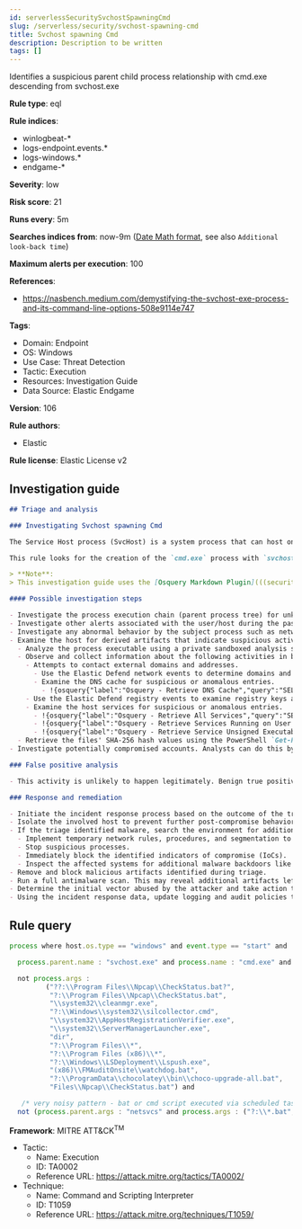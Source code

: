 ```yaml
---
id: serverlessSecuritySvchostSpawningCmd
slug: /serverless/security/svchost-spawning-cmd
title: Svchost spawning Cmd
description: Description to be written
tags: []
---
```


<div id="svchost-spawning-cmd"></div>

Identifies a suspicious parent child process relationship with cmd.exe descending from svchost.exe

**Rule type**: eql

**Rule indices**:

* winlogbeat-*
* logs-endpoint.events.*
* logs-windows.*
* endgame-*

**Severity**: low

**Risk score**: 21

**Runs every**: 5m

**Searches indices from**: now-9m ([Date Math format](((ref))/common-options.html#date-math), see also <DocLink id="serverlessSecurityRulesUiCreate" section="set-the-rules-schedule">`Additional look-back time`</DocLink>)

**Maximum alerts per execution**: 100

**References**:

* https://nasbench.medium.com/demystifying-the-svchost-exe-process-and-its-command-line-options-508e9114e747

**Tags**:

* Domain: Endpoint
* OS: Windows
* Use Case: Threat Detection
* Tactic: Execution
* Resources: Investigation Guide
* Data Source: Elastic Endgame

**Version**: 106

**Rule authors**:

* Elastic

**Rule license**: Elastic License v2

## Investigation guide

```markdown
## Triage and analysis

### Investigating Svchost spawning Cmd

The Service Host process (SvcHost) is a system process that can host one, or multiple, Windows services in the Windows NT family of operating systems. Note that `Svchost.exe` is reserved for use by the operating system and should not be used by non-Windows services.

This rule looks for the creation of the `cmd.exe` process with `svchost.exe` as its parent process. This is an unusual behavior that can indicate the masquerading of a malicious process as `svchost.exe` or exploitation for privilege escalation.

> **Note**:
> This investigation guide uses the [Osquery Markdown Plugin](((security-guide))/invest-guide-run-osquery.html) introduced in Elastic Stack version 8.5.0. Older Elastic Stack versions will display unrendered Markdown in this guide.

#### Possible investigation steps

- Investigate the process execution chain (parent process tree) for unknown processes. Examine their executable files for prevalence, whether they are located in expected locations, and if they are signed with valid digital signatures.
- Investigate other alerts associated with the user/host during the past 48 hours.
- Investigate any abnormal behavior by the subject process such as network connections, registry or file modifications, and any spawned child processes.
- Examine the host for derived artifacts that indicate suspicious activities:
  - Analyze the process executable using a private sandboxed analysis system.
  - Observe and collect information about the following activities in both the sandbox and the alert subject host:
    - Attempts to contact external domains and addresses.
      - Use the Elastic Defend network events to determine domains and addresses contacted by the subject process by filtering by the process' `process.entity_id`.
      - Examine the DNS cache for suspicious or anomalous entries.
        - !{osquery{"label":"Osquery - Retrieve DNS Cache","query":"SELECT * FROM dns_cache"}}
    - Use the Elastic Defend registry events to examine registry keys accessed, modified, or created by the related processes in the process tree.
    - Examine the host services for suspicious or anomalous entries.
      - !{osquery{"label":"Osquery - Retrieve All Services","query":"SELECT description, display_name, name, path, pid, service_type, start_type, status, user_account FROM services"}}
      - !{osquery{"label":"Osquery - Retrieve Services Running on User Accounts","query":"SELECT description, display_name, name, path, pid, service_type, start_type, status, user_account FROM services WHERE\nNOT (user_account LIKE '%LocalSystem' OR user_account LIKE '%LocalService' OR user_account LIKE '%NetworkService' OR\nuser_account == null)\n"}}
      - !{osquery{"label":"Osquery - Retrieve Service Unsigned Executables with Virustotal Link","query":"SELECT concat('https://www.virustotal.com/gui/file/', sha1) AS VtLink, name, description, start_type, status, pid,\nservices.path FROM services JOIN authenticode ON services.path = authenticode.path OR services.module_path =\nauthenticode.path JOIN hash ON services.path = hash.path WHERE authenticode.result != 'trusted'\n"}}
  - Retrieve the files' SHA-256 hash values using the PowerShell `Get-FileHash` cmdlet and search for the existence and reputation of the hashes in resources like VirusTotal, Hybrid-Analysis, CISCO Talos, Any.run, etc.
- Investigate potentially compromised accounts. Analysts can do this by searching for login events (for example, 4624) to the target host after the registry modification.

### False positive analysis

- This activity is unlikely to happen legitimately. Benign true positives (B-TPs) can be added as exceptions if necessary.

### Response and remediation

- Initiate the incident response process based on the outcome of the triage.
- Isolate the involved host to prevent further post-compromise behavior.
- If the triage identified malware, search the environment for additional compromised hosts.
  - Implement temporary network rules, procedures, and segmentation to contain the malware.
  - Stop suspicious processes.
  - Immediately block the identified indicators of compromise (IoCs).
  - Inspect the affected systems for additional malware backdoors like reverse shells, reverse proxies, or droppers that attackers could use to reinfect the system.
- Remove and block malicious artifacts identified during triage.
- Run a full antimalware scan. This may reveal additional artifacts left in the system, persistence mechanisms, and malware components.
- Determine the initial vector abused by the attacker and take action to prevent reinfection through the same vector.
- Using the incident response data, update logging and audit policies to improve the mean time to detect (MTTD) and the mean time to respond (MTTR).
```

## Rule query

```js
process where host.os.type == "windows" and event.type == "start" and

  process.parent.name : "svchost.exe" and process.name : "cmd.exe" and

  not process.args :
         ("??:\\Program Files\\Npcap\\CheckStatus.bat?",
          "?:\\Program Files\\Npcap\\CheckStatus.bat",
          "\\system32\\cleanmgr.exe",
          "?:\\Windows\\system32\\silcollector.cmd",
          "\\system32\\AppHostRegistrationVerifier.exe",
          "\\system32\\ServerManagerLauncher.exe",
          "dir",
          "?:\\Program Files\\*",
          "?:\\Program Files (x86)\\*",
          "?:\\Windows\\LSDeployment\\Lspush.exe",
          "(x86)\\FMAuditOnsite\\watchdog.bat",
          "?:\\ProgramData\\chocolatey\\bin\\choco-upgrade-all.bat",
          "Files\\Npcap\\CheckStatus.bat") and

   /* very noisy pattern - bat or cmd script executed via scheduled tasks */
  not (process.parent.args : "netsvcs" and process.args : ("?:\\*.bat", "?:\\*.cmd"))

```

**Framework**: MITRE ATT&CK<sup>TM</sup>

* Tactic:
    * Name: Execution
    * ID: TA0002
    * Reference URL: https://attack.mitre.org/tactics/TA0002/
* Technique:
    * Name: Command and Scripting Interpreter
    * ID: T1059
    * Reference URL: https://attack.mitre.org/techniques/T1059/

